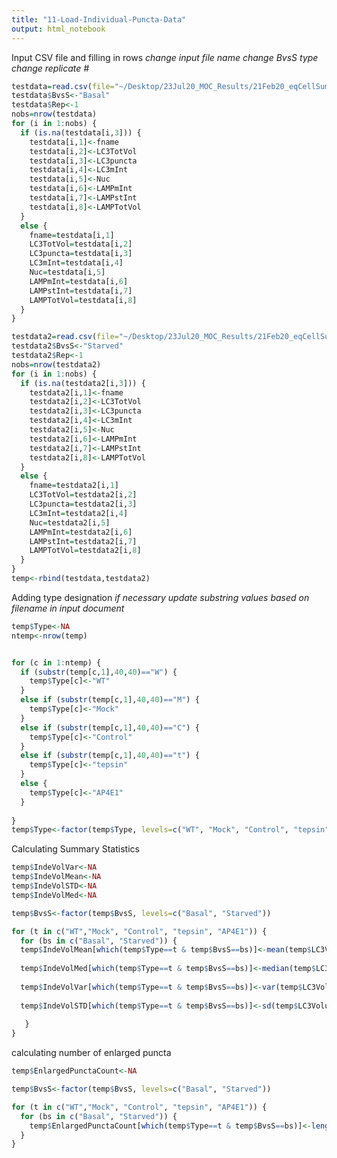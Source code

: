 ```yaml
---
title: "11-Load-Individual-Puncta-Data"
output: html_notebook
---
```


Input CSV file and filling in rows
*change input file name*
*change BvsS type*
*change replicate #*

```r
testdata=read.csv(file="~/Desktop/23Jul20_MOC_Results/21Feb20_eqCellSum-MOC_basal_23Jul20.csv",header=TRUE)
testdata$BvsS<-"Basal"
testdata$Rep<-1
nobs=nrow(testdata)
for (i in 1:nobs) {
  if (is.na(testdata[i,3])) {
    testdata[i,1]<-fname
    testdata[i,2]<-LC3TotVol
    testdata[i,3]<-LC3puncta
    testdata[i,4]<-LC3mInt
    testdata[i,5]<-Nuc
    testdata[i,6]<-LAMPmInt
    testdata[i,7]<-LAMPstInt
    testdata[i,8]<-LAMPTotVol
  } 
  else {
    fname=testdata[i,1]
    LC3TotVol=testdata[i,2]
    LC3puncta=testdata[i,3]
    LC3mInt=testdata[i,4]
    Nuc=testdata[i,5]
    LAMPmInt=testdata[i,6]
    LAMPstInt=testdata[i,7]
    LAMPTotVol=testdata[i,8]
  }
}

testdata2=read.csv(file="~/Desktop/23Jul20_MOC_Results/21Feb20_eqCellSum-MOC_starved_23Jul20.csv",header=TRUE)
testdata2$BvsS<-"Starved"
testdata2$Rep<-1
nobs=nrow(testdata2)
for (i in 1:nobs) {
  if (is.na(testdata2[i,3])) {
    testdata2[i,1]<-fname
    testdata2[i,2]<-LC3TotVol
    testdata2[i,3]<-LC3puncta
    testdata2[i,4]<-LC3mInt
    testdata2[i,5]<-Nuc
    testdata2[i,6]<-LAMPmInt
    testdata2[i,7]<-LAMPstInt
    testdata2[i,8]<-LAMPTotVol
  } 
  else {
    fname=testdata2[i,1]
    LC3TotVol=testdata2[i,2]
    LC3puncta=testdata2[i,3]
    LC3mInt=testdata2[i,4]
    Nuc=testdata2[i,5]
    LAMPmInt=testdata2[i,6]
    LAMPstInt=testdata2[i,7]
    LAMPTotVol=testdata2[i,8]
  }
}
temp<-rbind(testdata,testdata2)
```

Adding type designation
*if necessary update substring values based on filename in input document*

```r
temp$Type<-NA
ntemp<-nrow(temp)


for (c in 1:ntemp) {
  if (substr(temp[c,1],40,40)=="W") {
    temp$Type[c]<-"WT"
  }
  else if (substr(temp[c,1],40,40)=="M") {
    temp$Type[c]<-"Mock"
  }
  else if (substr(temp[c,1],40,40)=="C") {
    temp$Type[c]<-"Control"
  }
  else if (substr(temp[c,1],40,40)=="t") {
    temp$Type[c]<-"tepsin"
  }
  else {
    temp$Type[c]<-"AP4E1"
  }
  
}
temp$Type<-factor(temp$Type, levels=c("WT", "Mock", "Control", "tepsin", "AP4E1"))
```

Calculating Summary Statistics
```r
temp$IndeVolVar<-NA
temp$IndeVolMean<-NA
temp$IndeVolSTD<-NA
temp$IndeVolMed<-NA

temp$BvsS<-factor(temp$BvsS, levels=c("Basal", "Starved"))

for (t in c("WT","Mock", "Control", "tepsin", "AP4E1")) {
  for (bs in c("Basal", "Starved")) {
  temp$IndeVolMean[which(temp$Type==t & temp$BvsS==bs)]<-mean(temp$LC3Volume[which(temp$Type==t & temp$BvsS==bs)],na.rm = T)
   
  temp$IndeVolMed[which(temp$Type==t & temp$BvsS==bs)]<-median(temp$LC3Volume[which(temp$Type==t & temp$BvsS==bs)],na.rm = T)
  
  temp$IndeVolVar[which(temp$Type==t & temp$BvsS==bs)]<-var(temp$LC3Volume[which(temp$Type==t & temp$BvsS==bs)],na.rm = T)
  
  temp$IndeVolSTD[which(temp$Type==t & temp$BvsS==bs)]<-sd(temp$LC3Volume[which(temp$Type==t & temp$BvsS==bs)],na.rm = T)
 
   }
}
```


calculating number of enlarged puncta

```r
temp$EnlargedPunctaCount<-NA

temp$BvsS<-factor(temp$BvsS, levels=c("Basal", "Starved"))

for (t in c("WT","Mock", "Control", "tepsin", "AP4E1")) {
  for (bs in c("Basal", "Starved")) {
    temp$EnlargedPunctaCount[which(temp$Type==t & temp$BvsS==bs)]<-length(which(temp$Type==t & temp$BvsS==bs & temp$LC3Volume >2 & temp$LC3Volume < 10))
  }
}
```
